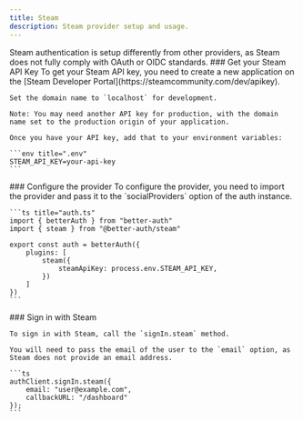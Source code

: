 ```yaml
---
title: Steam
description: Steam provider setup and usage.
---
```


<Callout>
Steam authentication is setup differently from other providers, as Steam does not fully comply with OAuth or OIDC standards.
</Callout>

<Steps>
<Step>
    ### Get your Steam API Key
    To get your Steam API key, you need to create a new application on the [Steam Developer Portal](https://steamcommunity.com/dev/apikey).

    Set the domain name to `localhost` for development.

    Note: You may need another API key for production, with the domain name set to the production origin of your application.

    Once you have your API key, add that to your environment variables:

    ```env title=".env"
    STEAM_API_KEY=your-api-key
    ```
</Step>

<Step>
    ### Configure the provider
    To configure the provider, you need to import the provider and pass it to the `socialProviders` option of the auth instance.

    ```ts title="auth.ts"
    import { betterAuth } from "better-auth"
    import { steam } from "@better-auth/steam"

    export const auth = betterAuth({
        plugins: [
            steam({
                steamApiKey: process.env.STEAM_API_KEY,
            })
        ]
    })
    ```
</Step>

<Step>
    ### Sign in with Steam

    To sign in with Steam, call the `signIn.steam` method.
    
    You will need to pass the email of the user to the `email` option, as Steam does not provide an email address.

    ```ts
    authClient.signIn.steam({
        email: "user@example.com",
        callbackURL: "/dashboard"
    });
    ```
</Step>
</Steps>